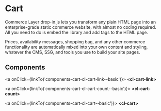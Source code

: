 
<Meta title="Components/Cart/introduction" />

# Cart

Commerce Layer drop-in.js lets you transform any plain HTML page into an enterprise-grade static commerce website, with almost no coding required.
All you need to do is embed the library and add tags to the HTML page.

Prices, availability messages, shopping bag, and any other commerce functionality are automatically mixed into your own content and styling,
whatever the CMS, SSG, and tools you use to build your site pages.

## Components

<div className="link-list">

  <a onClick={linkTo('components-cart-cl-cart-link--basic')}>
    <span>
      <strong>&lt;cl-cart-link&gt;</strong>
    </span>
  </a>

  <a onClick={linkTo('components-cart-cl-cart-count--basic')}>
    <span>
      <strong>&lt;cl-cart-count&gt;</strong>
    </span>
  </a>

  <a onClick={linkTo('components-cart-cl-cart--basic')}>
    <span>
      <strong>&lt;cl-cart&gt;</strong>
    </span>
  </a>

</div>
